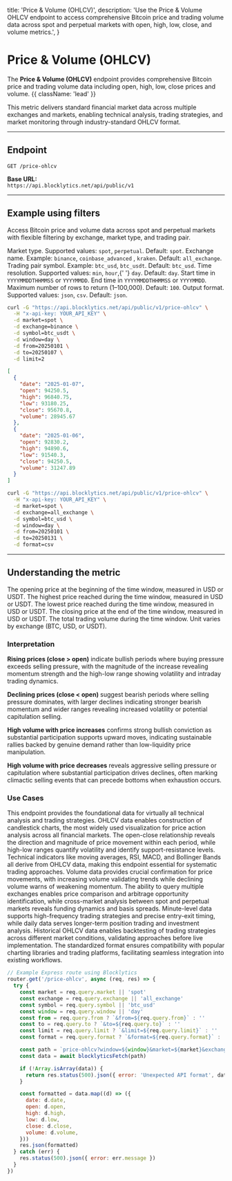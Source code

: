   title: 'Price & Volume (OHLCV)',
  description:
    'Use the Price & Volume OHLCV endpoint to access comprehensive Bitcoin price and trading volume data across spot and perpetual markets with open, high, low, close, and volume metrics.',
}

# Price & Volume (OHLCV)

The **Price & Volume (OHLCV)** endpoint provides comprehensive Bitcoin price and trading volume data including open, high, low, close prices and volume. {{ className: 'lead' }}

This metric delivers standard financial market data across multiple exchanges and markets, enabling technical analysis, trading strategies, and market monitoring through industry-standard OHLCV format.

---

## Endpoint

`GET /price-ohlcv`

**Base URL:**  
`https://api.blocklytics.net/api/public/v1`

---

## Example using filters

<Row>
  <Col>

Access Bitcoin price and volume data across spot and perpetual markets with flexible filtering by exchange, market type, and trading pair.

<Properties>
  <Property name="market" type="string">
    Market type. Supported values: <code>spot</code>, <code>perpetual</code>.
    Default: <code>spot</code>.
  </Property>
  <Property name="exchange" type="string">
    Exchange name. Example: <code>binance</code>, <code>coinbase_advanced</code>
    , <code>kraken</code>. Default: <code>all_exchange</code>.
  </Property>
  <Property name="symbol" type="string">
    Trading pair symbol. Example: <code>btc_usd</code>, <code>btc_usdt</code>.
    Default: <code>btc_usd</code>.
  </Property>
  <Property name="window" type="string">
    Time resolution. Supported values: <code>min</code>, <code>hour</code>,{' '}
    <code>day</code>. Default: <code>day</code>.
  </Property>
  <Property name="from" type="string">
    Start time in <code>YYYYMMDDTHHMMSS</code> or <code>YYYYMMDD</code>.
  </Property>
  <Property name="to" type="string">
    End time in <code>YYYYMMDDTHHMMSS</code> or <code>YYYYMMDD</code>.
  </Property>
  <Property name="limit" type="integer">
    Maximum number of rows to return (1–100,000). Default: <code>100</code>.
  </Property>
  <Property name="format" type="string">
    Output format. Supported values: <code>json</code>, <code>csv</code>.
    Default: <code>json</code>.
  </Property>
</Properties>

  </Col>
  <Col>

```bash {title="Requesting Price & Volume OHLCV data"}
curl -G "https://api.blocklytics.net/api/public/v1/price-ohlcv" \
  -H "x-api-key: YOUR_API_KEY" \
  -d market=spot \
  -d exchange=binance \
  -d symbol=btc_usdt \
  -d window=day \
  -d from=20250101 \
  -d to=20250107 \
  -d limit=2
```

```json {title="Sample JSON response"}
[
  {
    "date": "2025-01-07",
    "open": 94250.5,
    "high": 96840.75,
    "low": 93180.25,
    "close": 95670.8,
    "volume": 28945.67
  },
  {
    "date": "2025-01-06",
    "open": 92830.2,
    "high": 94890.6,
    "low": 91540.3,
    "close": 94250.5,
    "volume": 31247.89
  }
]
```

```bash {title="Exporting as CSV"}
curl -G "https://api.blocklytics.net/api/public/v1/price-ohlcv" \
  -H "x-api-key: YOUR_API_KEY" \
  -d market=spot \
  -d exchange=all_exchange \
  -d symbol=btc_usd \
  -d window=day \
  -d from=20250101 \
  -d to=20250131 \
  -d format=csv
```

  </Col>
</Row>

---

## Understanding the metric

<Row>
  <Col>

<Properties>
  <Property name="open" type="number">
    The opening price at the beginning of the time window, measured in USD or
    USDT.
  </Property>
  <Property name="high" type="number">
    The highest price reached during the time window, measured in USD or USDT.
  </Property>
  <Property name="low" type="number">
    The lowest price reached during the time window, measured in USD or USDT.
  </Property>
  <Property name="close" type="number">
    The closing price at the end of the time window, measured in USD or USDT.
  </Property>
  <Property name="volume" type="number">
    The total trading volume during the time window. Unit varies by exchange
    (BTC, USD, or USDT).
  </Property>
</Properties>

### Interpretation

**Rising prices (close > open)** indicate bullish periods where buying pressure exceeds selling pressure, with the magnitude of the increase revealing momentum strength and the high-low range showing volatility and intraday trading dynamics.

**Declining prices (close < open)** suggest bearish periods where selling pressure dominates, with larger declines indicating stronger bearish momentum and wider ranges revealing increased volatility or potential capitulation selling.

**High volume with price increases** confirms strong bullish conviction as substantial participation supports upward moves, indicating sustainable rallies backed by genuine demand rather than low-liquidity price manipulation.

**High volume with price decreases** reveals aggressive selling pressure or capitulation where substantial participation drives declines, often marking climactic selling events that can precede bottoms when exhaustion occurs.

### Use Cases

This endpoint provides the foundational data for virtually all technical analysis and trading strategies. OHLCV data enables construction of candlestick charts, the most widely used visualization for price action analysis across all financial markets. The open-close relationship reveals the direction and magnitude of price movement within each period, while high-low ranges quantify volatility and identify support-resistance levels. Technical indicators like moving averages, RSI, MACD, and Bollinger Bands all derive from OHLCV data, making this endpoint essential for systematic trading approaches. Volume data provides crucial confirmation for price movements, with increasing volume validating trends while declining volume warns of weakening momentum. The ability to query multiple exchanges enables price comparison and arbitrage opportunity identification, while cross-market analysis between spot and perpetual markets reveals funding dynamics and basis spreads. Minute-level data supports high-frequency trading strategies and precise entry-exit timing, while daily data serves longer-term position trading and investment analysis. Historical OHLCV data enables backtesting of trading strategies across different market conditions, validating approaches before live implementation. The standardized format ensures compatibility with popular charting libraries and trading platforms, facilitating seamless integration into existing workflows.

  </Col>
  <Col>

```js {title="Node.js (Express) example"}
// Example Express route using Blocklytics
router.get('/price-ohlcv', async (req, res) => {
  try {
    const market = req.query.market || 'spot'
    const exchange = req.query.exchange || 'all_exchange'
    const symbol = req.query.symbol || 'btc_usd'
    const window = req.query.window || 'day'
    const from = req.query.from ? `&from=${req.query.from}` : ''
    const to = req.query.to ? `&to=${req.query.to}` : ''
    const limit = req.query.limit ? `&limit=${req.query.limit}` : ''
    const format = req.query.format ? `&format=${req.query.format}` : ''

    const path = `price-ohlcv?window=${window}&market=${market}&exchange=${exchange}&symbol=${symbol}${from}${to}${limit}${format}`
    const data = await blocklyticsFetch(path)

    if (!Array.isArray(data)) {
      return res.status(500).json({ error: 'Unexpected API format', data })
    }

    const formatted = data.map((d) => ({
      date: d.date,
      open: d.open,
      high: d.high,
      low: d.low,
      close: d.close,
      volume: d.volume,
    }))
    res.json(formatted)
  } catch (err) {
    res.status(500).json({ error: err.message })
  }
})
```

  </Col>
</Row>
